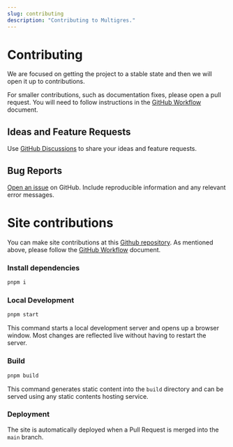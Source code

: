 ```yaml
---
slug: contributing
description: "Contributing to Multigres."
---
```


# Contributing

We are focused on getting the project to a stable state and then we will open it up to contributions.

For smaller contributions, such as documentation fixes, please open a pull request. You will need to follow instructions in the [GitHub Workflow](/docs/github-workflow) document.

## Ideas and Feature Requests

Use [GitHub Discussions](https://github.com/multigres/multigres/discussions) to share your ideas and feature requests.

## Bug Reports

[Open an issue](https://github.com/multigres/multigres/issues) on GitHub. Include reproducible information and any relevant error messages.

# Site contributions

You can make site contributions at this [Github repository](https://github.com/multigres/site). As mentioned above, please follow the [GitHub Workflow](/docs/github-workflow) document.

### Install dependencies

```bash
pnpm i
```

### Local Development

```bash
pnpm start
```

This command starts a local development server and opens up a browser window. Most changes are reflected live without having to restart the server.

### Build

```bash
pnpm build
```

This command generates static content into the `build` directory and can be served using any static contents hosting service.

### Deployment

The site is automatically deployed when a Pull Request is merged into the `main` branch.
